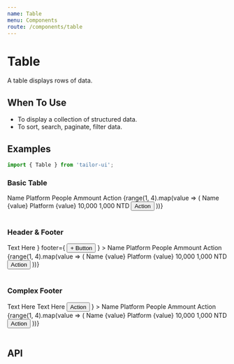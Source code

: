 ```yaml
---
name: Table
menu: Components
route: /components/table
---
```



# Table

A table displays rows of data.

## When To Use

- To display a collection of structured data.
- To sort, search, paginate, filter data.

## Examples

```js
import { Table } from 'tailor-ui';
```

### Basic Table

<Playground>
  <Box width="100%" height="100%" borderRadius="xl" bg="#eef0f5" p="4">
    <Table>
      <Table.Head>
        <Table.HeadColumn>Name</Table.HeadColumn>
        <Table.HeadColumn>Platform</Table.HeadColumn>
        <Table.HeadColumn>People</Table.HeadColumn>
        <Table.HeadColumn>Ammount</Table.HeadColumn>
        <Table.HeadColumn>Action</Table.HeadColumn>
      </Table.Head>
      <Table.Body>
        {range(1, 4).map(value => (
          <Table.Row key={value}>
            <Table.Column>Name {value}</Table.Column>
            <Table.Column>Platform {value}</Table.Column>
            <Table.Column>10,000</Table.Column>
            <Table.Column>1,000 NTD</Table.Column>
            <Table.Column>
              <Button type="primary-invert">Action</Button>
            </Table.Column>
          </Table.Row>
        ))}
      </Table.Body>
    </Table>
  </Box>
</Playground>

### Header & Footer

<Playground>
  <Box width="100%" height="100%" borderRadius="xl" bg="#eef0f5" p="4">
    <Table
      header={
        <Space py="24px" px="4">
          <Heading.h4>Text Here</Heading.h4>
        </Space>
      }
      footer={
        <Space py="24px" px="4">
          <Button type="regular">+ Button</Button>
        </Space>
      }
    >
      <Table.Head>
        <Table.HeadColumn>Name</Table.HeadColumn>
        <Table.HeadColumn>Platform</Table.HeadColumn>
        <Table.HeadColumn>People</Table.HeadColumn>
        <Table.HeadColumn>Ammount</Table.HeadColumn>
        <Table.HeadColumn>Action</Table.HeadColumn>
      </Table.Head>
      <Table.Body>
        {range(1, 4).map(value => (
          <Table.Row key={value}>
            <Table.Column>Name {value}</Table.Column>
            <Table.Column>Platform {value}</Table.Column>
            <Table.Column>10,000</Table.Column>
            <Table.Column>1,000 NTD</Table.Column>
            <Table.Column>
              <Button type="primary-invert">Action</Button>
            </Table.Column>
          </Table.Row>
        ))}
      </Table.Body>
    </Table>
  </Box>
</Playground>

### Complex Footer

<Playground>
  <Box width="100%" height="100%" borderRadius="xl" bg="#eef0f5" p="4">
    <Table
      footer={
        <div>
          <Flex
            justifyContent="flex-end"
            alignItems="center"
            height="80px"
            px="4"
          >
            <Space>
              <Heading.h3>Text Here</Heading.h3>
              <Heading.h3>Text Here</Heading.h3>
            </Space>
          </Flex>
          <Flex
            bg="primary"
            justifyContent="flex-end"
            alignItems="center"
            height="80px"
            px="4"
          >
            <Button type="primary-invert" rounded>
              Action
            </Button>
          </Flex>
        </div>
      }
    >
      <Table.Head>
        <Table.HeadColumn>Name</Table.HeadColumn>
        <Table.HeadColumn>Platform</Table.HeadColumn>
        <Table.HeadColumn>People</Table.HeadColumn>
        <Table.HeadColumn>Ammount</Table.HeadColumn>
        <Table.HeadColumn>Action</Table.HeadColumn>
      </Table.Head>
      <Table.Body>
        {range(1, 4).map(value => (
          <Table.Row key={value}>
            <Table.Column>Name {value}</Table.Column>
            <Table.Column>Platform {value}</Table.Column>
            <Table.Column>10,000</Table.Column>
            <Table.Column>1,000 NTD</Table.Column>
            <Table.Column>
              <Button type="primary-invert">Action</Button>
            </Table.Column>
          </Table.Row>
        ))}
      </Table.Body>
    </Table>
  </Box>
</Playground>

## API

<PropsTable of={Table} />
